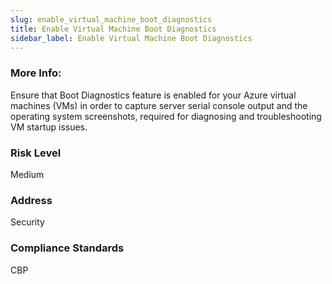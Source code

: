 ```yaml
---
slug: enable_virtual_machine_boot_diagnostics
title: Enable Virtual Machine Boot Diagnostics
sidebar_label: Enable Virtual Machine Boot Diagnostics
---
```


### More Info:

Ensure that Boot Diagnostics feature is enabled for your Azure virtual machines (VMs) in order to capture server serial console output and the operating system screenshots, required for diagnosing and troubleshooting VM startup issues.

### Risk Level

Medium

### Address

Security

### Compliance Standards

CBP


